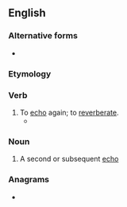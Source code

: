 {{also|re-echo}}
==English==

===Alternative forms===
* {{l|en|reëcho}}

===Etymology===
{{prefix|en|re|echo}}

===Verb===
{{en-verb}}

# To [[echo]] again; to [[reverberate]].
#* {{quote-book|1=en|year=1886|translator=H.L. Br&aelig;kstad|author=Peter Christen Asbj&oslash;rnsen|authorlink=Peter Christen Asbj&oslash;rnsen|title=Folk and Fairy Tales|page=93|passage="That was a shot! But the captain will be glad! Ho, ho, here we are!" he cried till it was '''re-echoed''' from all the hills around.}}

===Noun===
{{en-noun|s|reechoes}}

# A second or subsequent [[echo]]

===Anagrams===
* {{anagrams|en|a=ceehor|cheero|choree|cohere|echoer}}